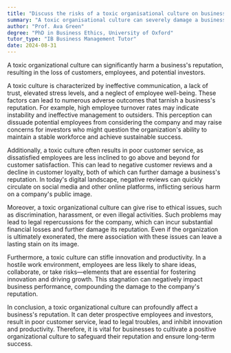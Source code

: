 ```yaml
---
title: "Discuss the risks of a toxic organisational culture on business reputation"
summary: "A toxic organisational culture can severely damage a business's reputation, leading to loss of customers, employees, and potential investors."
author: "Prof. Ava Green"
degree: "PhD in Business Ethics, University of Oxford"
tutor_type: "IB Business Management Tutor"
date: 2024-08-31
---
```


A toxic organizational culture can significantly harm a business's reputation, resulting in the loss of customers, employees, and potential investors.

A toxic culture is characterized by ineffective communication, a lack of trust, elevated stress levels, and a neglect of employee well-being. These factors can lead to numerous adverse outcomes that tarnish a business's reputation. For example, high employee turnover rates may indicate instability and ineffective management to outsiders. This perception can dissuade potential employees from considering the company and may raise concerns for investors who might question the organization's ability to maintain a stable workforce and achieve sustainable success.

Additionally, a toxic culture often results in poor customer service, as dissatisfied employees are less inclined to go above and beyond for customer satisfaction. This can lead to negative customer reviews and a decline in customer loyalty, both of which can further damage a business's reputation. In today's digital landscape, negative reviews can quickly circulate on social media and other online platforms, inflicting serious harm on a company's public image.

Moreover, a toxic organizational culture can give rise to ethical issues, such as discrimination, harassment, or even illegal activities. Such problems may lead to legal repercussions for the company, which can incur substantial financial losses and further damage its reputation. Even if the organization is ultimately exonerated, the mere association with these issues can leave a lasting stain on its image.

Furthermore, a toxic culture can stifle innovation and productivity. In a hostile work environment, employees are less likely to share ideas, collaborate, or take risks—elements that are essential for fostering innovation and driving growth. This stagnation can negatively impact business performance, compounding the damage to the company's reputation.

In conclusion, a toxic organizational culture can profoundly affect a business's reputation. It can deter prospective employees and investors, result in poor customer service, lead to legal troubles, and inhibit innovation and productivity. Therefore, it is vital for businesses to cultivate a positive organizational culture to safeguard their reputation and ensure long-term success.
    